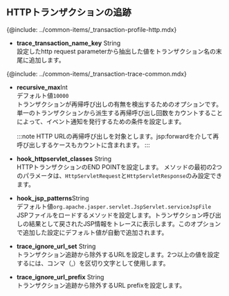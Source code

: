 ## HTTPトランザクションの追跡

{@include: ../common-items/_transaction-profile-http.mdx} 

-   **trace_transaction_name_key** <span class='type'>String</span><br/>
    設定したhttp request parameterから抽出した値をトランザクション名の末尾に追加します。

{@include: ../common-items/_transaction-trace-common.mdx} 

-   **recursive_max**<span class='type'>Int</span><br/>
    デフォルト値`10000`<br/>トランザクションが再帰呼び出しの有無を検出するためのオプションです。単一のトランザクションから派生する再帰呼び出し回数をカウントすることによって、イベント通知を発行するための条件を設定します。

    :::note
    HTTP URLの再帰呼び出しを対象とします。jsp:forwardを介して再呼び出しするケースもカウントに含まれます。
    :::

-   **hook_httpservlet_classes** <span class='type'>String</span><br/>
    HTTPトランザクションのEND POINTを設定します。 メソッドの最初の2つのパラメータは、`HttpServletRequest`と`HttpServletResponse`のみ設定できます。

-   **hook_jsp_patterns**<span class='type'>String</span><br/>
    デフォルト値`org.apache.jasper.servlet.JspServlet.serviceJspFile`<br/>JSPファイルをロードするメソッドを設定します。トランザクション呼び出しの結果として戻されたJSP情報をトレースに表示します。このオプションで追加した設定にデフォルト値が自動で追加されます。

-   **trace_ignore_url_set** <span class='type'>String</span><br/>
    トランザクション追跡から除外するURLを設定します。2つ以上の値を設定するには、コンマ（,）を区切り文字として使用します。

-   **trace_ignore_url_prefix** <span class='type'>String</span><br/>
    トランザクション追跡から除外するURL prefixを設定します。
